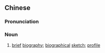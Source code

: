 ==Chinese==
{{zh-forms|s=小传}}

===Pronunciation===
{{zh-pron
|m=xiǎozhuàn
|c=siu2 zyun6
|mn=qz,xm,zz:sió-toān
|cat=n
}}

===Noun===
{{zh-noun}}

# [[brief]] [[biography]]; [[biographical]] [[sketch]]; [[profile]]